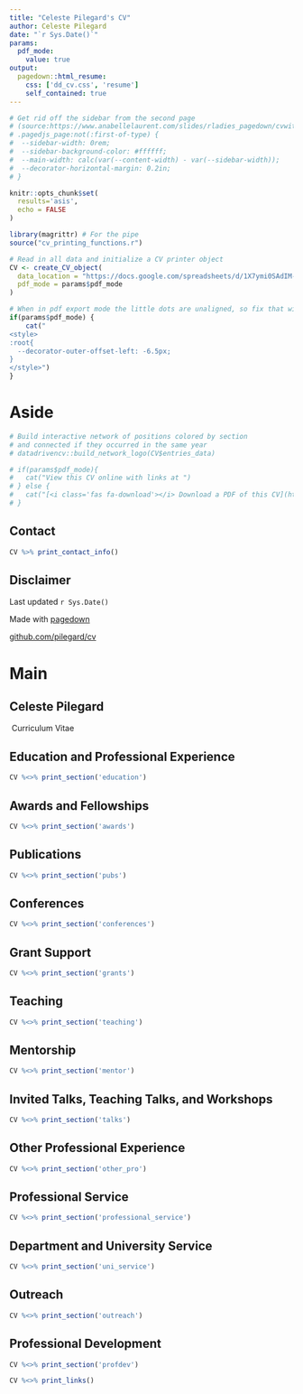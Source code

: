 ```yaml
---
title: "Celeste Pilegard's CV"
author: Celeste Pilegard
date: "`r Sys.Date()`"
params:
  pdf_mode:
    value: true
output:
  pagedown::html_resume:
    css: ['dd_cv.css', 'resume']
    self_contained: true
---
```

``` r
# Get rid off the sidebar from the second page
# (source:https://www.anabellelaurent.com/slides/rladies_pagedown/cvwithpagedown#18
# .pagedjs_page:not(:first-of-type) {
#  --sidebar-width: 0rem;
#  --sidebar-background-color: #ffffff;
#  --main-width: calc(var(--content-width) - var(--sidebar-width));
#  --decorator-horizontal-margin: 0.2in;
# }
```

```r
knitr::opts_chunk$set(
  results='asis', 
  echo = FALSE
)

library(magrittr) # For the pipe
source("cv_printing_functions.r")

# Read in all data and initialize a CV printer object
CV <- create_CV_object(
  data_location = "https://docs.google.com/spreadsheets/d/1X7ymi0SAdIM-GbTtLmE6wr81_n6inYj_Vieaowv4RPY",  
  pdf_mode = params$pdf_mode
)

```


```r
# When in pdf export mode the little dots are unaligned, so fix that with some conditional CSS.
if(params$pdf_mode) {
    cat("
<style>
:root{
  --decorator-outer-offset-left: -6.5px;
}
</style>")
}
```


Aside
================================================================================


```r
# Build interactive network of positions colored by section
# and connected if they occurred in the same year
# datadrivencv::build_network_logo(CV$entries_data)
```


```r
# if(params$pdf_mode){
#   cat("View this CV online with links at ")
# } else {
#   cat("[<i class='fas fa-download'></i> Download a PDF of this CV](https://)")
# }
```

Contact {#contact}
--------------------------------------------------------------------------------

```r
CV %>% print_contact_info()
```


Disclaimer {#disclaimer}
--------------------------------------------------------------------------------

Last updated `r Sys.Date()`

Made with [pagedown](https://github.com/rstudio/pagedown)

[github.com/pilegard/cv](https://github.com/pilegard/cv)


Main
================================================================================

Celeste Pilegard {#title}
--------------------------------------------------------------------------------

&nbsp;Curriculum Vitae


Education and Professional Experience {data-icon=institution data-concise=true}
--------------------------------------------------------------------------------

```r
CV %<>% print_section('education')
```



Awards and Fellowships {data-icon=star}
--------------------------------------------------------------------------------

```r
CV %<>% print_section('awards')
```



Publications {data-icon=book}
--------------------------------------------------------------------------------

```r
CV %<>% print_section('pubs')
```

<!-- These breaks just force a new page so section doesnt get cut off -->
<!-- <br> -->
<!-- <br> -->
<!-- <br> -->

Conferences {data-icon=users}
--------------------------------------------------------------------------------


```r
CV %<>% print_section('conferences')
```

Grant Support {data-icon=plus}
--------------------------------------------------------------------------------

```r
CV %<>% print_section('grants')
```

Teaching {data-icon=chalkboard-teacher}
--------------------------------------------------------------------------------

```r
CV %<>% print_section('teaching')
```

Mentorship {data-icon=chalkboard-teacher}
--------------------------------------------------------------------------------

```r
CV %<>% print_section('mentor')
```

Invited Talks, Teaching Talks, and Workshops {data-icon=chalkboard-teacher}
--------------------------------------------------------------------------------

```r
CV %<>% print_section('talks')
```

Other Professional Experience {data-icon=chalkboard-teacher}
--------------------------------------------------------------------------------

```r
CV %<>% print_section('other_pro')
```

Professional Service {data-icon=chalkboard-teacher}
--------------------------------------------------------------------------------

```r
CV %<>% print_section('professional_service')
```

Department and University Service {data-icon=chalkboard-teacher}
--------------------------------------------------------------------------------

```r
CV %<>% print_section('uni_service')
```

Outreach {data-icon=chalkboard-teacher}
--------------------------------------------------------------------------------

```r
CV %<>% print_section('outreach')
```

Professional Development {data-icon=chalkboard-teacher}
--------------------------------------------------------------------------------

```r
CV %<>% print_section('profdev')
```


```r
CV %<>% print_links()
```

